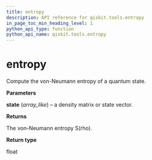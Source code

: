 ```yaml
---
title: entropy
description: API reference for qiskit.tools.entropy
in_page_toc_min_heading_level: 1
python_api_type: function
python_api_name: qiskit.tools.entropy
---
```


# entropy

<Function id="qiskit.tools.entropy" github="https://github.com/qiskit/qiskit/tree/stable/0.14/qiskit/tools/qi/qi.py" signature="entropy(state)">
  Compute the von-Neumann entropy of a quantum state.

  **Parameters**

  **state** (*array\_like*) – a density matrix or state vector.

  **Returns**

  The von-Neumann entropy S(rho).

  **Return type**

  float
</Function>

